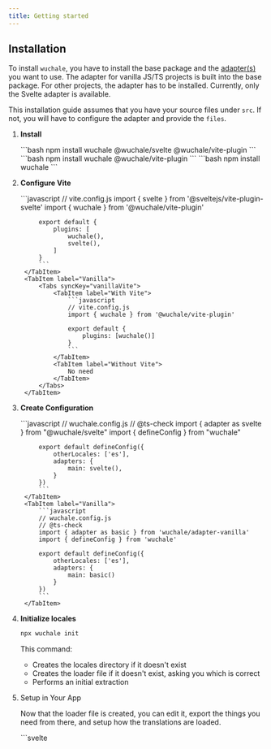 ```yaml
---
title: Getting started
---
```


## Installation

To install `wuchale`, you have to install the base package and the [adapter(s)](/concepts/adapters)
you want to use. The adapter for vanilla JS/TS projects is built into the base
package. For other projects, the adapter has to be installed. Currently, only
the Svelte adapter is available.

This installation guide assumes that you have your source files under `src`. If
not, you will have to configure the adapter and provide the `files`.


<Steps>

1. **Install**

    <Tabs syncKey="adapter">
        <TabItem label="Svelte">
            ```bash
            npm install wuchale @wuchale/svelte @wuchale/vite-plugin
            ```
        </TabItem>
        <TabItem label="Vanilla">
            <Tabs syncKey="vanillaVite">
                <TabItem label="With Vite">
                    ```bash
                    npm install wuchale @wuchale/vite-plugin
                    ```
                </TabItem>
                <TabItem label="Without Vite">
                    ```bash
                    npm install wuchale
                    ```
                </TabItem>
            </Tabs>
        </TabItem>
    </Tabs>

2. **Configure Vite**

    <Tabs syncKey="adapter">
        <TabItem label="Svelte">
            ```javascript
            // vite.config.js
            import { svelte } from '@sveltejs/vite-plugin-svelte'
            import { wuchale } from '@wuchale/vite-plugin'
            
            export default {
                plugins: [
                    wuchale(),
                    svelte(),
                ]
            }
            ```
        </TabItem>
        <TabItem label="Vanilla">
            <Tabs syncKey="vanillaVite">
                <TabItem label="With Vite">
                    ```javascript
                    // vite.config.js
                    import { wuchale } from '@wuchale/vite-plugin'

                    export default {
                        plugins: [wuchale()]
                    }
                    ```
                </TabItem>
                <TabItem label="Without Vite">
                    No need
                </TabItem>
            </Tabs>
        </TabItem>
    </Tabs>

3. **Create Configuration**

    <Tabs syncKey="adapter">
        <TabItem label="Svelte">
            ```javascript
            // wuchale.config.js
            // @ts-check
            import { adapter as svelte } from "@wuchale/svelte"
            import { defineConfig } from "wuchale"

            export default defineConfig({
                otherLocales: ['es'],
                adapters: {
                    main: svelte(),
                }
            })
            ```
        </TabItem>
        <TabItem label="Vanilla">
            ```javascript
            // wuchale.config.js
            // @ts-check
            import { adapter as basic } from 'wuchale/adapter-vanilla'
            import { defineConfig } from 'wuchale'

            export default defineConfig({
                otherLocales: ['es'],
                adapters: {
                    main: basic()
                }
            })
            ```
        </TabItem>
    </Tabs>

4. **Initialize locales**

    ```bash
    npx wuchale init
    ```

    This command:

    - Creates the locales directory if it doesn't exist
    - Creates the loader file if it doesn't exist, asking you which is correct
    - Performs an initial extraction

5. Setup in Your App

    Now that the loader file is created, you can edit it, export the things you
    need from there, and setup how the translations are loaded.

    <Tabs syncKey="adapter">
        <TabItem label="Svelte">
            <Tabs>
                <TabItem label="Svelte">
                    ```svelte
                    <!-- src/App.svelte -->
                    <script>
                        import { loadLocale } from 'wuchale/run-client'
                        
                        let locale = $state('en')
                    </script>

                    {#await loadLocale(locale)}
                        <!-- @wc-ignore -->
                        Loading translations...
                    {:then}
                        <!-- Your app content -->
                    {/await}
                    ```
                </TabItem>
                <TabItem label="SvelteKit">
                    Assuming the use of a search parameter for the locale state: `?locale=en`. But you can use anything else.
                    ```javascript
                    // src/routes/+layout.js
                    import { locales } from 'virtual:wuchale/locales'
                    import { loadCatalogs } from 'wuchale/run-client'
                    import { loadIDs, loadCatalog } from '../locales/loader.svelte.js'

                    /** @type import('./$types').LayoutLoad */
                    export async function load({url}) {
                        const locale = url.searchParams.get('locale') ?? 'en'
                        if (!(locale in locales)) {
                            return
                        }
                        return {
                            locale,
                            catalogs: await loadCatalogs(locale, loadIDs, loadCatalog)
                        }
                    }
                    ```
                </TabItem>
            </Tabs>
        </TabItem>
        <TabItem label="Vanilla">
            <Tabs syncKey="vanillaVite">
                <TabItem label="With Vite">
                    ```javascript
                    import { loadLocale } from 'wuchale/run-client'
                    await loadLocale(locale)
                    ```
                </TabItem>
                <TabItem label="Without Vite">
                    No need
                </TabItem>
            </Tabs>
        </TabItem>
    </Tabs>

6. Start Coding!

    Write your Svelte components naturally. `wuchale` will extract and compile
    translations automatically:

    <Tabs syncKey="adapter">
        <TabItem label="Svelte">
            ```svelte
            <p>Hello world</p>
            ```
        </TabItem>
        <TabItem label="Vanilla">
            <Tabs syncKey="vanillaVite">
                <TabItem label="With Vite">
                    E.g. DOM
                    ```javascript
                    const showMsg = (element) => {
                        element.innerHTML = 'Hello world'
                    }
                    ```
                </TabItem>
                <TabItem label="Without Vite">
                    E.g. Server
                    ```js
                    import { runWithLocale } from 'wuchale/run-server'
                    //...
                    app.get('/:locale', (req, res) => {
                        runWithLocale(req.params.locale, () => res.send('Hello world'))
                    })
                    ```
                </TabItem>
            </Tabs>
        </TabItem>
    </Tabs>

</Steps>

For full usage examples, look inside the **<a
    href="https://github.com/wuchalejs/examples" target="_blank">examples
    repository</a>**. It contains examples for different usage patterns.

## Workflow

`wuchale`'s workflow is inspired by [Lingui](https://lingui.dev/). It follows
similar steps but it does most of the steps automatically.

<Tabs>
    <TabItem label="With Vite">
        <Steps>

        1. You write your code
        1. `wuchale` auto extracts the messages into the catalog files

            During this step, if configured, [Gemini](/guides/gemini) does the automatic translation

        1. The translator translates the messages by editing the extracted `.po` files
        1. `wuchale` picks up the changes and updates the UI [during dev](/guides/hmr)
        1. When you do the production build, `wuchale` auto compiles the catalogs and passes them to Vite to be included in the final build.

        </Steps>
    </TabItem>
    <TabItem label="Without Vite">
        <Steps>

        1. You write your code
        1. You invoke the CLI command `wuchale` to extract the messages into the catalog files

            During this step, if configured, [Gemini](/guides/gemini) does the automatic translation

        1. The translator translates the messages by editing the extracted `.po` files
        1. You invoke the CLI command `wuchale` again to compile the translated messages and write them to disk
        1. When you run the app, everything works.

        </Steps>
    </TabItem>
</Tabs>

[Learn about how it works](/concepts/howitworks).

## What gets extracted

There are three possible places for a message to be in:

- **Markup**: inside HTML tags like `<p>text</p>`
- **Attribute**: insite element attributes like `<span title="Text"></span>`
- **Script**: strings inside JavaScript code

Inside of these, which messages exactly are extracted is decided by the adapter in
use, because not all text should be extracted as a message. Some
attributes and strings are not meant to be seen by the user.

The adapter uses a [configurable heuristic
function](/reference/adapter-common#heuristic) to make these decisions. This
function receives the message along with other details and can decide whether
to extract it or not.
